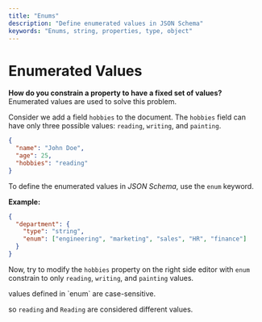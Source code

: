 ```yaml
---
title: "Enums"
description: "Define enumerated values in JSON Schema"
keywords: "Enums, string, properties, type, object"
---
```



# Enumerated Values

**How do you constrain a property to have a fixed set of values?** Enumerated values are used to solve this problem.


Consider we add a field `hobbies` to the document. The `hobbies` field can have only three possible values: `reading`, `writing`, and `painting`.


```json highlightLineStart={4}
{
  "name": "John Doe",
  "age": 25,
  "hobbies": "reading"
}
```

To define the enumerated values in _JSON Schema_, use the `enum` keyword.

**Example:**

```json 
{
  "department": {
    "type": "string",
    "enum": ["engineering", "marketing", "sales", "HR", "finance"]
  }
}
```


Now, try to modify the `hobbies` property on the right side editor with `enum` constrain to only `reading`, `writing`, and `painting` values.

<GoodToKnowBox>
values defined in `enum` are case-sensitive.

so `reading` and `Reading` are considered different values.
</GoodToKnowBox>
